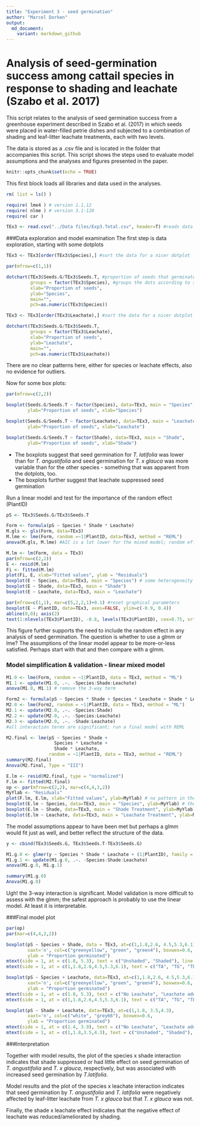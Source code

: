 ```yaml
---
title: "Experiment 3 - seed germination"
author: "Marcel Dorken"
output: 
  md_document:
    variant: markdown_github
---
```


# Analysis of seed-germination success among cattail species in response to shading and leachate (Szabo et al. 2017)

This script relates to the analysis of seed germination success from a greenhouse experiment described in Szabo et al. (2017) in which seeds were placed in water-filled petrie dishes and subjected to a combination of shading and leaf-litter leachate treatments, each with two levels. 

The data is stored as a .csv file and is located in the folder that accompanies this script. This script shows the steps used to evaluate model assumptions and the analyses and figures presented in the paper.


```r
knitr::opts_chunk$set(echo = TRUE)
```

This first block loads all libraries and data used in the analyses.

```r
rm( list = ls() )

require( lme4 ) # version 1.1.12
require( nlme ) # version 3.1-128
require( car )

TEx3 <- read.csv("../Data files/Exp3.Total.csv", header=T) #reads data from *T*ypha *Ex*periment *3* 

```

###Data exploration and model examination 
The first step is data exploration, starting with some dotplots

```r

TEx3 <- TEx3[order(TEx3$Species),] #sort the data for a nicer dotplot

par(mfrow=c(1,1))

dotchart(TEx3$Seeds.G/TEx3$Seeds.T, #proportion of seeds that germinated
         groups = factor(TEx3$Species), #groups the dots according to species
         xlab="Proportion of seeds", 
         ylab="Species", 
         main="", 
         pch=as.numeric(TEx3$Species))

TEx3 <- TEx3[order(TEx3$Leachate),] #sort the data for a nicer dotplot

dotchart(TEx3$Seeds.G/TEx3$Seeds.T, 
         groups = factor(TEx3$Leachate), 
         xlab="Proportion of seeds", 
         ylab="Leachate", 
         main="", 
         pch=as.numeric(TEx3$Leachate))


```

There are no clear patterns here, either for species or leachate effects, also no evidence for outliers.  

Now for some box plots:

```r

par(mfrow=c(2,2))

boxplot(Seeds.G/Seeds.T ~ factor(Species), data=TEx3, main = "Species",
        ylab="Proportion of seeds", xlab="Species")

boxplot(Seeds.G/Seeds.T ~ factor(Leachate), data=TEx3, main = "Leachate",
        ylab="Proportion of seeds", xlab="Leachate")

boxplot(Seeds.G/Seeds.T ~ factor(Shade), data=TEx3, main = "Shade",
        ylab="Proportion of seeds", xlab="Shade")

```

* The boxplots suggest that seed germination for *T. latifolia* was lower than for *T. angustifolia* and seed germination for *T. x glauca* was more variable than for the other species - something that was apparent from the dotplots, too. 
* The boxplots further suggest that leachate suppressed seed germination

Run a linear model and test for the importance of the random effect (PlantID)

```r

pS <- TEx3$Seeds.G/TEx3$Seeds.T

Form <- formula(pS ~ Species * Shade * Leachate)
M.gls <- gls(Form, data=TEx3)
M.lme <- lme(Form, random =~1|PlantID, data=TEx3, method = "REML")
anova(M.gls, M.lme) #AIC is a lot lower for the mixed model; random effect is needed 


```

```r

M.lm <- lm(Form, data = TEx3)
par(mfrow=c(2,2))
E <- resid(M.lm) 
Fi <- fitted(M.lm)
plot(Fi, E, xlab="Fitted values", ylab = "Residuals")
boxplot(E ~ Species, data=TEx3, main = "Species") # some heterogeneity of residuals among species levels
boxplot(E ~ Shade, data=TEx3, main = "Shade")  
boxplot(E ~ Leachate, data=TEx3, main = "Leachate") 

par(mfrow=c(1,1), mar=c(5,2,2,1)+0.1) #reset graphical parameters
boxplot(E ~ PlantID, data=TEx3, axes=FALSE, ylim=c(-0.9, 0.4))
abline(0,0); axis(2)
text(1:nlevels(TEx3$PlantID), -0.8, levels(TEx3$PlantID), cex=0.75, srt=90)
```

This figure further supports the need to include the random effect in any analysis of seed germination. The question is whether to use a glmm or lme? The assumptions of the linear model appear to be more-or-less satisfied. Perhaps start with that and then compare with a glmm.

### Model simplification & validation - linear mixed model
```r

M1.0 <- lme(Form, random = ~1|PlantID, data = TEx3, method = "ML")
M1.1 <- update(M1.0, .~. -Species:Shade:Leachate)
anova(M1.0, M1.1) # remove the 3-way term

Form2 <- formula(pS ~ Species * Shade + Species * Leachate + Shade * Leachate)
M2.0 <- lme(Form2, random = ~1|PlantID, data = TEx3, method = "ML")
M2.1 <- update(M2.0, .~. -Species:Shade)
M2.2 <- update(M2.0, .~. -Species:Leachate)
M2.3 <- update(M2.0, .~. -Shade:Leachate)
#all interaction terms are significant; run a final model with REML

```

```r
M2.final <- lme(pS ~ Species * Shade + 
                  Species * Leachate + 
                  Shade * Leachate, 
                random = ~1|PlantID, data = TEx3, method = "REML")
summary(M2.final)
Anova(M2.final, Type = "III")

```

```r

E.lm <- resid(M2.final, type = "normalized")
F.lm <- fitted(M2.final)
op <- par(mfrow=c(2,2), mar=c(4,4,3,2))
MyYlab <- "Residuals"
plot(F.lm, E.lm, xlab="Fitted values", ylab=MyYlab) # no pattern in the residuals, which is reassuring
boxplot(E.lm ~ Species, data=TEx3, main = "Species", ylab=MyYlab) # these look ok too
boxplot(E.lm ~ Shade, data=TEx3, main = "Shade Treatment", ylab=MyYlab)
boxplot(E.lm ~ Leachate, data=TEx3, main = "Leachate Treatment", ylab=MyYlab)

```

The model assumptions appear to have been met but perhaps a glmm would fit just as well, and better reflect the structure of the data.

```r

y <- cbind(TEx3$Seeds.G, TEx3$Seeds.T-TEx3$Seeds.G)

M1.g.0 <- glmer(y ~ Species * Shade * Leachate + (1|PlantID), family = "binomial", data = TEx3)
M1.g.1 <- update(M1.g.0, .~. -Species:Shade:Leachate)
anova(M1.g.0, M1.g.1) 

summary(M1.g.0)
Anova(M1.g.0)

```

Ugh! the 3-way interaction is significant. Model validation is more difficult to assess with the glmm; the safest approach is probably to use the linear model. At least it is interpretable.

###Final model plot
```r
par(op)
par(mar=c(4,4,2,2))

boxplot(pS ~ Species + Shade, data = TEx3, at=c(1,1.8,2.6, 4.5,5.3,6.1), 
        xaxt='n', col=c("greenyellow", "green", "green4"), boxwex=0.6,
        ylab = "Proportion germinated")
mtext(side = 1, at = c(1.8, 5.3), text = c("Unshaded", "Shaded"), line = 2.5)
mtext(side = 1, at = c(1,1.8,2.6,4.5,5.3,6.1), text = c("TA", "TG", "TL"), line = 1)

boxplot(pS ~ Species + Leachate, data=TEx3, at=c(1,1.8,2.6, 4.5,5.3,6.1),
        xaxt='n', col=c("greenyellow", "green", "green4"), boxwex=0.6, 
        ylab = "Proportion germinated") 
mtext(side = 1, at = c(1.8, 5.3), text = c("No Leachate", "Leachate added"), line = 2.5)
mtext(side = 1, at = c(1,1.8,2.6,4.5,5.3,6.1), text = c("TA", "TG", "TL"), line = 1)

boxplot(pS ~ Shade + Leachate, data=TEx3, at=c(1,1.8, 3.5,4.3), 
        xaxt='n', col=c("white", "grey66"), boxwex=0.6,
        ylab = "Proportion germinated") 
mtext(side = 1, at = c(1.4, 3.9), text = c("No Leachate", "Leachate added"), line = 2.5)
mtext(side = 1, at = c(1,1.8,3.5,4.3), text = c("Unshaded", "Shaded"), line = 1)

```

###Interpretation

Together with model results, the plot of the species x shade interaction indicates that shade suppressed or had little effect on seed germination of *T. angustifolia* and *T. x glauca*, respectively, but was associated with increased seed germination by *T.latifolia*.

Model results and the plot of the species x leachate interaction indicates that seed germination by *T. angustifolia* and *T. latifolia* were negatively affected by leaf-litter leachate from *T. x glauca* but that *T. x glauca* was not.    

Finally, the shade x leachate effect indicates that the negative effect of leachate was reduced/ameliorated by shading.



